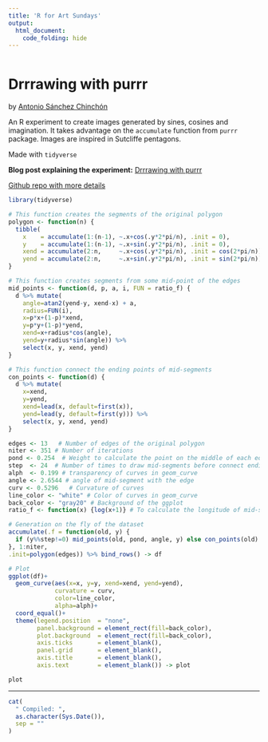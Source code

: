 ```yaml
---
title: 'R for Art Sundays'
output: 
  html_document:
    code_folding: hide
---
```


```r
```

# Drrrawing with purrr

by [Antonio Sánchez Chinchón](https://twitter.com/aschinchon)

An R experiment to create images generated by sines, cosines and imagination. It takes advantage on the `accumulate` function from `purrr` package. Images are inspired in Sutcliffe pentagons.

Made with `tidyverse`

**Blog post explaining the experiment:** [Drrrawing with purrr](https://fronkonstin.com/2019/03/27/drrrawing-with-purrr/)

[Github repo with more details](https://github.com/aschinchon/drrrawing-with-purrr)


```r

library(tidyverse)

# This function creates the segments of the original polygon
polygon <- function(n) {
  tibble(
    x    = accumulate(1:(n-1), ~.x+cos(.y*2*pi/n), .init = 0),
    y    = accumulate(1:(n-1), ~.x+sin(.y*2*pi/n), .init = 0),
    xend = accumulate(2:n,     ~.x+cos(.y*2*pi/n), .init = cos(2*pi/n)),
    yend = accumulate(2:n,     ~.x+sin(.y*2*pi/n), .init = sin(2*pi/n)))
}

# This function creates segments from some mid-point of the edges
mid_points <- function(d, p, a, i, FUN = ratio_f) {
  d %>% mutate(
    angle=atan2(yend-y, xend-x) + a,
    radius=FUN(i),
    x=p*x+(1-p)*xend,
    y=p*y+(1-p)*yend,
    xend=x+radius*cos(angle),
    yend=y+radius*sin(angle)) %>% 
    select(x, y, xend, yend)
}

# This function connect the ending points of mid-segments
con_points <- function(d) {
  d %>% mutate(
    x=xend,
    y=yend,
    xend=lead(x, default=first(x)),
    yend=lead(y, default=first(y))) %>% 
    select(x, y, xend, yend)
}

edges <- 13   # Number of edges of the original polygon
niter <- 351 # Number of iterations
pond <- 0.254  # Weight to calculate the point on the middle of each edge
step  <- 24  # Number of times to draw mid-segments before connect ending points
alph  <- 0.199 # transparency of curves in geom_curve
angle <- 2.6544 # angle of mid-segment with the edge
curv <- 0.5296   # Curvature of curves
line_color <- "white" # Color of curves in geom_curve
back_color <- "gray20" # Background of the ggplot
ratio_f <- function(x) {log(x+1)} # To calculate the longitude of mid-segments

# Generation on the fly of the dataset
accumulate(.f = function(old, y) {
  if (y%%step!=0) mid_points(old, pond, angle, y) else con_points(old)
}, 1:niter,
.init=polygon(edges)) %>% bind_rows() -> df

# Plot
ggplot(df)+
  geom_curve(aes(x=x, y=y, xend=xend, yend=yend),
             curvature = curv,
             color=line_color,
             alpha=alph)+
  coord_equal()+
  theme(legend.position  = "none",
        panel.background = element_rect(fill=back_color),
        plot.background  = element_rect(fill=back_color),
        axis.ticks       = element_blank(),
        panel.grid       = element_blank(),
        axis.title       = element_blank(),
        axis.text        = element_blank()) -> plot

plot

```



-----


```r

cat(
  " Compiled: ",
  as.character(Sys.Date()),
  sep = ""
)
```
